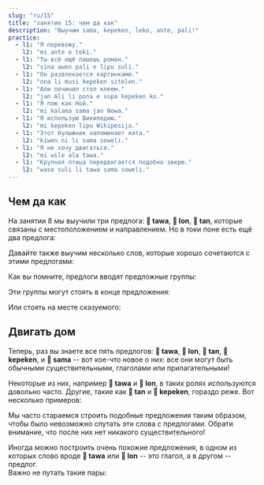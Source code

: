 ```yaml
---
slug: "ru/15"
title: "занятие 15: чем да как"
description: "Выучим sama, kepeken, leko, ante, pali!"
practice:
  - l1: "Я перевожу."
    l2: "mi ante e toki."
  - l1: "Ты всё ещё пишешь роман."
    l2: "sina awen pali e lipu suli."
  - l1: "Он развлекается картинками."
    l2: "ona li musi kepeken sitelen."
  - l1: "Али починил стол клеем."
    l2: "jan Ali li pona e supa kepeken ko."
  - l1: "Я пою как Ной."
    l2: "mi kalama sama jan Nowa."
  - l1: "Я использую Википедию."
    l2: "mi kepeken lipu Wikipesija."
  - l1: "Этот булыжник напоминает кота."
    l2: "kiwen ni li sama soweli."
  - l1: "Я не хочу двигаться."
    l2: "mi wile ala tawa."
  - l1: "Крупная птица передвигается подобно зверю."
    l2: "waso suli li tawa sama soweli."
---
```



## Чем да как

На занятии 8 мы выучили три предлога: **󱥩 tawa**, **󱤬 lon**, **󱥧 tan**, которые связаны с местоположением и направлением. Но в токи поне есть ещё два предлога:

<List>
  <Word sl="kepeken" m="с помощью" />
  <Word sl="sama" m="подобно, как" />
</List>

Давайте также выучим несколько слов, которые хорошо сочетаются с этими предлогами:

<List>
  <Word sl="ante" m="менять; другой, отличающийся" />
  <Word sl="pali" m="трудиться, строить" />
  <Word sl="leko" m="кирпич, блок" />
</List>

Как вы помните, предлоги вводят предложные группы:

<List>
  <Word sl="sama sina" m="подобно тебе" />
  <Word sl="kepeken toki" m="с помощью языка" />
  <Word sl="kepeken ilo ante" m="другим инструментом" />
</List>

Эти группы могут стоять в конце предложения:

<List>
  <Sentence sl="mi toki sama sina." m="Я говорю как ты." />
  <Sentence sl="mi pali e leko kepeken ilo." m="Я произвожу кирпичи с помощью инструмента." />
</List>

Или стоять на месте сказуемого:

<List>
  <Sentence sl="ona li sama sina." m="Они подобны тебе." />
  <Sentence sl="ona li kepeken ilo." m="Они используют инструмент." />
</List>

## Двигать дом

Теперь, раз вы знаете все пять предлогов: **󱥩 tawa**, **󱤬 lon**, **󱥧 tan**, **󱤙 kepeken**, и **󱥖 sama** -- вот кое-что новое о них: все они могут быть обычными существительными, глаголами или прилагательными!

<List>
  <Word sl="tawa" m="двигаться; движение" />
  <Word sl="lon" m="настоящий, правдивый, существующий" />
  <Word sl="tan" m="причина, источник" />
  <Word sl="kepeken" m="использование" />
  <Word sl="sama" m="похожий, одинаковый" />
</List>

Некоторые из них, например **󱥩 tawa** и **󱤬 lon**, в таких ролях используются довольно часто. Другие, такие как **󱥧 tan** и **󱤙 kepeken**, гораздо реже. Вот несколько примеров:

<List>
  <Sentence sl="sona mi li sama." m="Мои знания такие же." />
  <Sentence
    sl="toki sina li lon."
    m="Твоя речь правдива.<br />(То, что ты говоришь — правда.)"
  />
  <Sentence
    sl="mi wile lukin e sitelen tawa."
    m="Я хочу смотреть движущуюся картинку. (видео, фильм)"
  />
  <Sentence sl="mi sona ala e tan." m="Я не знаю причину." />
</List>

Мы часто стараемся строить подобные предложения таким образом, чтобы было невозможно спутать эти слова с предлогами. Обрати внимание, что после них нет никакого существительного!

Иногда можно построить очень похожие предложения, в одном из которых слово вроде **󱥩 tawa** или **󱤬 lon** -- это глагол, а в другом -- предлог.  
Важно не путать такие пары:

<List>
  <Sentence
    sl="jan li tawa tomo."
    m="Кто-то идёт домой. (предлог)"
  />
  <Sentence sl="jan li tawa e tomo." m="Кто-то передвигает дом. (глагол)" />
  <Sentence sl="mi lon ma." m="Я на суше. (предлог)" />
  <Sentence
    sl="mi lon e ma."
    m="Я создаю землю.<br />Я основываю область. (глагол)"
  />
</List>

<Practice exercises={frontmatter.practice} />
